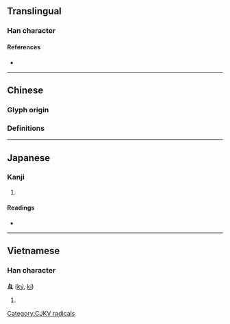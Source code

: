 {{also|彐}}
{{character info/new}}
==Translingual==
{{stroke order|type=animate}}

===Han character===
{{Han char|rn=58|rad=彐|as=00|sn=3|var=1|four=|canj=VNM|ids=⿱⿰𠃋㇇一}}

====References====
* {{Han ref|kx=0362.050|dkj=09909|dj=0680.120|hdz=20960.100|uh=5F51|ud=24401}}

----

==Chinese==

===Glyph origin===
{{Han etym}}

===Definitions===
{{zh-see|彐|v}}

----

==Japanese==

===Kanji===
{{ja-kanji|grade=|rs=彐00}}

# {{rfdef|ja|sort=彐00}}

====Readings====
* {{ja-readings|on=[[けい]] (kei)|kun=}}

----

==Vietnamese==

===Han character===
'''彑''' ([[ký]], [[kí]])

# {{rfdef|vi}}

[[Category:CJKV radicals]]

{{cln|vi|Han tu}}